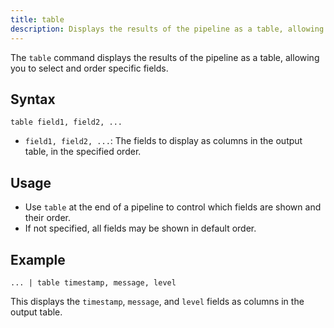 ```yaml
---
title: table
description: Displays the results of the pipeline as a table, allowing you to select and order specific fields.
---
```



<Badge text="table" />

The `table` command displays the results of the pipeline as a table, allowing you to select and order specific fields.

## Syntax

```
table field1, field2, ...
```

- `field1, field2, ...`: The fields to display as columns in the output table, in the specified order.

## Usage

- Use `table` at the end of a pipeline to control which fields are shown and their order.
- If not specified, all fields may be shown in default order.

## Example

```
... | table timestamp, message, level
```

This displays the `timestamp`, `message`, and `level` fields as columns in the output table.